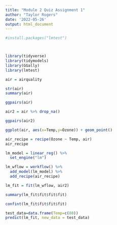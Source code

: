 ```yaml
---
title: "Module 2 Quiz Assignment 1"
author: "Taylor Rogers"
date: '2022-05-26'
output: html_document
---
```


```r
#install.packages("lmtest")



library(tidyverse)
library(tidymodels)
library(GGally)
library(lmtest)
```

```r
air = airquality

str(air)
summary(air)
```



```r
ggpairs(air)
```
```r
air2 = air %>% drop_na()
```

```r
ggpairs(air2)
```

```r
ggplot(air, aes(x=Temp,y=Ozone)) + geom_point()
```

```r
air_recipe = recipe(Ozone ~ Temp, air)
air_recipe

lm_model = linear_reg() %>%
  set_engine("lm")

lm_wflow = workflow() %>%
  add_model(lm_model) %>%
  add_recipe(air_recipe)

lm_fit = fit(lm_wflow, air2)

summary(lm_fit$fit$fit$fit)
```
```r
confint(lm_fit$fit$fit$fit)
```



```r
test_data=data.frame(Temp=c(80))
predict(lm_fit, new_data = test_data)
```

